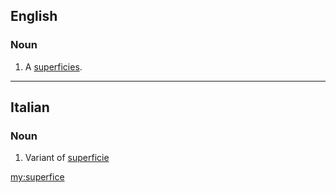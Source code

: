 ==English==

===Noun===
{{en-noun}}

# {{context|obsolete|lang=en}} A [[superficies]].
#: {{rfquotek|Dryden}}

{{Webster 1913}}

----

==Italian==

===Noun===
{{it-noun|superfic|f|e|i}}

# Variant of [[superficie]]

[[my:superfice]]